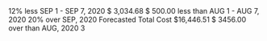 
<Meta title="Pages/Dashboard" />

<Canvas>
  <Story name="default">
    <Box style={{maxWidth: "1440px"}}>
      <Row>
        <Col lg={4} md={4} xs={4}>
          <Flex>
            <PieChart
              progress={88}
              size={96}
              strokeWidth={15}
              color="success"
              mr="1rem"
            >
              <Text className="chartValue" size="lg" tag="span" weight="medium">
                12%
              </Text>
              <Text className="chartCaption" size="xs" tag="span">
                less
              </Text>
            </PieChart>
            <Box shadow="shadow00" p={0}>
              <Text size="sm" tag="div" color={theme.color.text.text02}>
                SEP 1 - SEP 7, 2020
              </Text>
              <Text size="xxl" tag="div" weight="medium">
                $ 3,034.68
              </Text>
              <Text tag="div">
                $ 500.00
                <Text size="sm" tag="span" px=".5rem">
                  less than
                </Text>
                <Text size="sm" tag="span">
                  AUG 1 - AUG 7, 2020
                </Text>
              </Text>
            </Box>
          </Flex>
        </Col>
        <Col lg={4} md={4} xs={4}>
          <Flex>
            <PieChart
              progress={20}
              size={96}
              strokeWidth={15}
              color="danger"
              mr="1rem"
            >
              <Text className="chartValue" size="lg" tag="span" weight="medium">
                20%
              </Text>
              <Text className="chartCaption" size="xs" tag="span">
                over
              </Text>
            </PieChart>
            <Box shadow="shadow00" p={0}>
              <Text size="sm" tag="div" color={theme.color.text.text02}>
                SEP, 2020 Forecasted Total Cost
              </Text>
              <Text size="xxl" tag="div" weight="medium">
                $16,446.51
              </Text>
              <Text tag="div">
                $ 3456.00
                <Text size="sm" tag="span" px=".5rem">
                  over than
                </Text>
                <Text size="sm" tag="span">
                  AUG, 2020
                </Text>
              </Text>
            </Box>
          </Flex>
        </Col>
        <Col lg={4} md={8} xs={4}>
          <Visible md><Spacer height="2rem" /></Visible>
          3
        </Col>
      </Row>
    </Box>
  </Story>
</Canvas>
